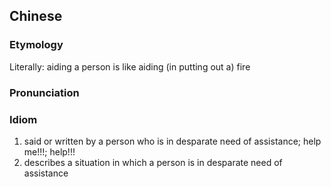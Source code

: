 ==Chinese==
{{zh-forms|type=1112}}

===Etymology===
Literally: aiding a person is like aiding (in putting out a) fire

===Pronunciation===
{{zh-pron
|m=jiù rén rú jiùhuǒ
|cat=id
}}

===Idiom===
{{zh-idiom}}

# said or written by a person who is in desparate need of assistance; help me!!!; help!!!
# describes a situation in which a person is in desparate need of assistance